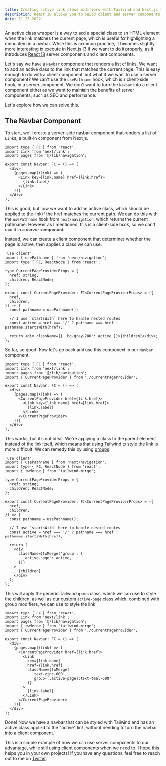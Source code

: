 ```yaml
---
title: Creating active link class modifiers with Tailwind and Next.js 13
description: React 18 allows you to build client and server components, which can be tricky for adding client-based styles to elements.
date: 11-25-2022
---
```


An active class wrapper is a way to add a special class to an HTML element when the link matches the current page, which is useful for highlighting a menu item in a navbar. While this is common practice, it becomes slightly more interesting to execute in [Next.js 13](https://nextjs.org/blog/next-13) if we want to do it properly, as it introduces [React 18](https://reactjs.org/blog/2022/03/29/react-v18.html) server components and client components.

Let's say we have a `Navbar` component that renders a list of links. We want to add an active class to the link that matches the current page. This is easy enough to do with a client component, but what if we want to use a server component? We can't use the `usePathname` hook, which is a client-side hook, in a server component. We don't want to turn the `Navbar` into a client component either as we want to maintain the benefits of server components, such as SEO and performance.

Let's explore how we can solve this.

## The Navbar Component

To start, we'll create a server-side navbar component that renders a list of `Link`s, a built-in component from Next.js.

```tsx title="navbar/index.tsx"
import type { FC } from 'react';
import Link from 'next/link';
import pages from '@/lib/navigation';

export const Navbar: FC = () => (
  <div>
    {pages.map((link) => (
      <Link key={link.name} href={link.href}>
        {link.label}
      </Link>
    ))}
  </div>
);
```

This is good, but now we want to add an active class, which should be applied to the link if the href matches the current path. We can do this with the `usePathname` hook from `next/navigation`, which returns the current pathname. However as I mentioned, this is a client-side hook, so we can't use it in a server component.

Instead, we can create a client component that determines whether the page is active, then applies a class we can use.

```tsx title="navbar/currentPageProvider.tsx"
'use client';
import { usePathname } from 'next/navigation';
import type { FC, ReactNode } from 'react';

type CurrentPageProviderProps = {
  href: string;
  children: ReactNode;
};

export const CurrentPageProvider: FC<CurrentPageProviderProps> = ({
  href,
  children,
}) => {
  const pathname = usePathname();

  // I use `startsWith` here to handle nested routes
  const active = href === '/' ? pathname === href : pathname.startsWith(href);

  return <div className={{ 'bg-gray-200': active }}>{children}</div>;
};
```

So far, so good! Now let's go back and use this component in our `Navbar` component.

```tsx title="navbar/index.tsx" {4,9,13}
import type { FC } from 'react';
import Link from 'next/link';
import pages from '@/lib/navigation';
import { CurrentPageProvider } from './currentPageProvider';

export const Navbar: FC = () => (
  <div>
    {pages.map((link) => (
      <CurrentPageProvider href={link.href}>
        <Link key={link.name} href={link.href}>
          {link.label}
        </Link>
      </CurrentPageProvider>
    ))}
  </div>
);
```

This works, but it's not ideal. We're applying a class to the parent element instead of the link itself, which means that using [Tailwind](https://tailwindcss.com/) to style the link is more difficult. We can remedy this by using [groups](https://tailwindcss.com/docs/hover-focus-and-other-states):

```tsx title="navbar/currentPageProvider.tsx" {4,22-24}
'use client';
import { usePathname } from 'next/navigation';
import type { FC, ReactNode } from 'react';
import { twMerge } from 'tailwind-merge';

type CurrentPageProviderProps = {
  href: string;
  children: ReactNode;
};

export const CurrentPageProvider: FC<CurrentPageProviderProps> = ({
  href,
  children,
}) => {
  const pathname = usePathname();

  // I use `startsWith` here to handle nested routes
  const active = href === '/' ? pathname === href : pathname.startsWith(href);

  return (
    <div
      className={twMerge('group', {
        'active-page': active,
      })}
    >
      {children}
    </div>
  );
};
```

This will apply the generic Tailwind `group` class, which we can use to style the children, as well as our custom `active-page` class which, combined with group modifiers, we can use to style the link:

```tsx title="navbar/index.tsx" {4,14-17}
import type { FC } from 'react';
import Link from 'next/link';
import pages from '@/lib/navigation';
import { twMerge } from 'tailwind-merge';
import { CurrentPageProvider } from './currentPageProvider';

export const Navbar: FC = () => (
  <div>
    {pages.map((link) => (
      <CurrentPageProvider href={link.href}>
        <Link
          key={link.name}
          href={link.href}
          className={twMerge(
            'text-zinc-600',
            'group-[.active-page]:text-teal-600'
          )}
        >
          {link.label}
        </Link>
      </CurrentPageProvider>
    ))}
  </div>
);
```

Done! Now we have a navbar that can be styled with Tailwind and has an active class applied to the "active" link, without needing to turn the navbar into a client component.

This is a simple example of how we can use server components to our advantage, while still using client components when we need to. I hope this helps you in your own projects! If you have any questions, feel free to reach out to me on [Twitter](https://twitter.com/haydenbleasel).
